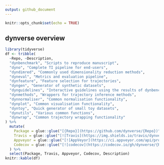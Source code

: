 ```yaml
---
output: github_document
---
```



```r
knitr::opts_chunk$set(echo = TRUE)
```

## dynverse overview


```r
library(tidyverse)
df <- tribble(
  ~Repo, ~Description,
  "dynbenchmark", "Scripts to reproduce manuscript",
  "dyno", "Complete TI pipeline for end-users",
  "dyndimred", "Commonly used dimensionality reduction methods",
  "dyneval", "Metrics and evaluation pipeline",
  "dynfeature", "Feature selection for trajectories",
  "dyngen", "Generator of synthetic datasets",
  "dynguidelines", "Interactive guidelines using the results of dynbenchmark",
  "dynmethods", "Wrappers for trajectory inference methods",
  "dynnormaliser", "Common normalisation functionality",
  "dynplot", "Common visualisation functionality",
  "dyntoy", "Quick generator of small toy datasets",
  "dynutils", "Various common functions",
  "dynwrap", "Common trajectory wrapping functionality"
) %>% 
  mutate(
    Package = glue::glue("[{Repo}](https://github.com/dynverse/{Repo})"),
    Travis = glue::glue("[![Travis](https://img.shields.io/travis/dynverse/{Repo}.svg?logo=travis)](https://travis-ci.org/dynverse/{Repo})"),
    Appveyor = glue::glue("[![AppVeyor](https://ci.appveyor.com/api/projects/status/github/dynverse/{Repo}?branch=master&svg=true)](https://ci.appveyor.com/project/dynverse/{Repo})"),
    Codecov = glue::glue("[![codecov](https://codecov.io/gh/dynverse/{Repo}/branch/master/graph/badge.svg)](https://codecov.io/gh/dynverse/{Repo})")
  ) %>% 
  select(Package, Travis, Appveyor, Codecov, Description)
knitr::kable(df)

```
